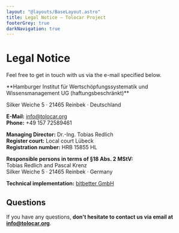 ```yaml
---
layout: "@layouts/BaseLayout.astro"
title: Legal Notice – Tolocar Project
footerGrey: true
darkNavigation: true
---
```


<div class="w-full bg-neutral-50">
  <h1 class="mt-40 container-width text-5xl font-semibold font-aktiv">Legal Notice</h1>
  <p class="container-width mt-10 mb-20 text-lg">Feel free to get in touch with us via the e-mail specified below.</p>
</div>

<div class="container-width my-20 custom-prose h-full">
**Hamburger Institut für Wertschöpfungssystematik und Wissensmanagement UG (haftungsbeschränkt)**

Silker Weiche 5 · 21465 Reinbek · Deutschland

**E-Mail:** info@tolocar.org  
**Phone:** +49 157 72589461

**Managing Director:** Dr.-Ing. Tobias Redlich  
**Register court:** Local court Lübeck  
**Registration number:** HRB 15855 HL  

**Responsible persons in terms of §18 Abs. 2 MStV:**  
Tobias Redlich and Pascal Krenz  
Silker Weiche 5 · 21465 Reinbek · Germany

<p><strong>Technical implementation:</strong> <a href="https://bitbetter.de" target="_blank">bitbetter GmbH</a></p>

## Questions
If you have any questions, **don't hesitate to contact us via email at info@tolocar.org**.
</div>
